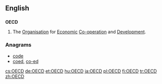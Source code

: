 ==English==

==={{initialism}}===
'''OECD'''
{{wikipedia}}

# The [[organization|Organisation]] for [[economic|Economic]] [[co-operation|Co-operation]] and [[development|Development]].

===Anagrams===
* [[code#English|code]]
* [[coed#English|coed]], [[co-ed#English|co-ed]]

[[cs:OECD]]
[[de:OECD]]
[[et:OECD]]
[[hu:OECD]]
[[ja:OECD]]
[[pl:OECD]]
[[fi:OECD]]
[[tr:OECD]]
[[zh:OECD]]